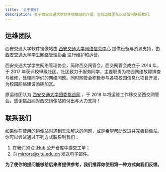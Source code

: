 ```yaml
---
title: '关于我们'
description: 关于西安交通大学软件镜像站的介绍、当前运维团队以及如何联系我们。
---
```


## 运维团队

西安交通大学软件镜像站由 [西安交通大学网络信息中心](https://nic.xjtu.edu.cn/) 提供设备与资源支持，由 [西安交通大学学生网络管理协会](https://xjtuana.com/) 进行维护和运营。

西安交通大学学生网络管理协会，简称西交网管会。西交网管会成立于 2014 年，于 2017 年获评校甲级社团。社团致力于服务同学，主要职责为校园网络故障排查与维修，处理同学们的网络问题。同时网管会积极参与各项校园信息化项目开发，为校园网络建设添砖加瓦。

原运维团队为 [西安交通大学团委挑战网](https://www.tiaozhan.com/) ，于 2018 年将运维工作移交至西交网管会。感谢挑战网对西交镜像站的付出与大力支持！

## 联系我们

如果你在使用的镜像站时遇到无法解决的问题，或是希望帮助改进并完善镜像站。你可以尝试通过下列方式联系到我们：

1. 在我们的 [GitHub](https://github.com/openana/mirrors.xjtu.edu.cn/issues/new) 公开仓库中提交工单；
2. 向 mirrors@xjtu.edu.cn 发送电子邮件。

**为了使你的提问能够给后来者提供参考，我们推荐你使用第一种方式向我们反馈。**
